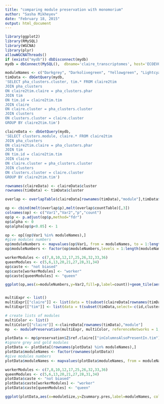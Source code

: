 ```yaml
---
title: "comparing module preservation with monomorium"
author: "Sasha Mikheyev"
date: "February 18, 2015"
output: html_document
---
```



```r
library(ggplot2)
library(RMySQL)
library(WGCNA)
library(plyr)
allowWGCNAThreads()
if (exists("mydb")) dbDisconnect(mydb)
mydb = dbConnect(MySQL(),  dbname='claire_transcriptomes', host='ECOEVO.UNIT.OIST.JP')

```

```r
moduleNames <- c("Darkgrey", "Darkolivegreen", "Yellowgreen", "Lightcyan1", "Paleturquoise", "Cyan", "Skyblue", "Greenyellow", "Lightcyan", "Black", "Turquoise", "Darkturquoise", "Lightgreen", "Sienna3", "Mediumpurple3", "Royalblue", "Steelblue", "Darkgreen", "Skyblue3", "Brown", "Red", "Darkorange", "Darkmagenta", "Magenta", "Blue", "Violet", "Midnightblue", "Orangered4", "Lightyellow", "Salmon", "Green", "Darkred", "Orange", "Plum1", "Ivory", "Lightsteelblue1" )
timData <- dbGetQuery(mydb,
'SELECT pha_clusters.cluster, tim.* FROM claire2tim
JOIN pha_clusters
ON claire2tim.claire = pha_clusters.phar
JOIN tim
ON tim.id = claire2tim.tim
JOIN claire
ON claire.cluster = pha_clusters.cluster
JOIN clusters
ON clusters.cluster = claire.cluster
GROUP BY claire2tim.tim')

claireData <- dbGetQuery(mydb,
'SELECT clusters.module, claire.* FROM claire2tim
JOIN pha_clusters
ON claire2tim.claire = pha_clusters.phar
JOIN tim
ON tim.id = claire2tim.tim
JOIN claire
ON claire.cluster = pha_clusters.cluster
JOIN clusters
ON clusters.cluster = claire.cluster
GROUP BY claire2tim.tim')

rownames(claireData) <- claireData$cluster
rownames(timData) <- timData$cluster

overlap <- overlapTable(claireData[rownames(timData),"module"],timData$colors,ignore="grey")

op <- cbind(melt(overlap$p),melt(overlap$countTable)[,3])
colnames(op) <- c("Var1","Var2","p","count")
op$p <- p.adjust(op$p,method="fdr")
op$alpha <- 0
op$alpha[op$p<0.05] <- 1

op <- op[(op$Var1 %in% moduleNames),]
#give modules numbers
op$moduleNumbers <- mapvalues(op$Var1, from = moduleNames, to = 1:length(moduleNames))
op$moduleNumbers <- factor(op$moduleNumbers,levels = 1:length(moduleNames))

workerModules <- c(7,8,10,12,17,25,26,32,33,36)
queenModules <- c(5,6,13,20,21,27,28,31,34)
op$caste <- "not biased"
op$caste[workerModules] <- "worker"
op$caste[queenModules] <- "queen"

ggplot(op,aes(x=moduleNumbers,y=Var2,fill=p,label=count))+geom_tile(aes(alpha=alpha))+scale_fill_gradient(limits = c(0,.05), high = "#FFD9D9",low = "#FF4D4D")+theme_bw()+geom_text(aes(alpha=alpha))+guides(alpha=FALSE)+xlab("Modules from this study")+ylab("Worker forager modules from\nMikheyev & Linksvayer (2015)")+ theme(axis.text.x = element_text(angle = 90, hjust = 1),axis.title=element_text(size=16))


multiExpr <- list()
multiExpr[["claire"]] <- list(data = t(subset(claireData[rownames(timData),],select=-c(module,cluster))))
multiExpr[["tim"]] <- list(data = t(subset(timData,select=-c(id,cluster,colors))))

# create lists of modules
multiColor <- list()
multiColor[["claire"]] <-claireData[rownames(timData),"module"]
mp  <- modulePreservation(multiExpr, multiColor, referenceNetworks = 1, nPermutations = 200, randomSeed = 1, quickCor = 0, verbose = 3)

plotData <- mp$preservation$Z$ref.claire[["inColumnsAlsoPresentIn.tim"]]
#ignore grey and gold modules
plotData <- plotData[(rownames(plotData) %in% moduleNames),]
plotData$moduleNames <- factor(rownames(plotData))
#give modules numbers
plotData$moduleNames <- mapvalues(plotData$moduleNames, from = moduleNames, to = 1:length(moduleNames))

workerModules <- c(7,8,10,12,17,25,26,32,33,36)
queenModules <- c(5,6,13,20,21,27,28,31,34)
plotData$caste <- "not biased"
plotData$caste[workerModules] <- "worker"
plotData$caste[queenModules] <- "queen"

ggplot(plotData,aes(x=moduleSize,y=Zsummary.pres,label=moduleNames, color=caste))+geom_text()+geom_hline(yintercept=2,color="red")+theme_bw()+scale_x_log10()+scale_color_manual(values=c("black","red","blue"))
```
